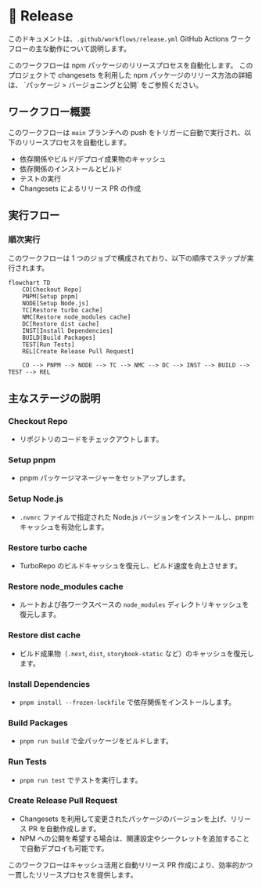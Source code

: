 
# 🦋 Release

このドキュメントは、`.github/workflows/release.yml` GitHub Actions ワークフローの主な動作について説明します。

<Callout type="info">
  このワークフローは npm パッケージのリリースプロセスを自動化します。
  このプロジェクトで changesets を利用した npm パッケージのリリース方法の詳細は、
  <LocalizedLink href="/packages/versioning-and-publishing">`パッケージ > バージョニングと公開`</LocalizedLink> をご参照ください。
</Callout>

## ワークフロー概要

このワークフローは `main` ブランチへの push をトリガーに自動で実行され、以下のリリースプロセスを自動化します。

- 依存関係やビルド/デプロイ成果物のキャッシュ
- 依存関係のインストールとビルド
- テストの実行
- Changesets によるリリース PR の作成

## 実行フロー

### 順次実行

このワークフローは 1 つのジョブで構成されており、以下の順序でステップが実行されます。

```mermaid
flowchart TD
    CO[Checkout Repo]
    PNPM[Setup pnpm]
    NODE[Setup Node.js]
    TC[Restore turbo cache]
    NMC[Restore node_modules cache]
    DC[Restore dist cache]
    INST[Install Dependencies]
    BUILD[Build Packages]
    TEST[Run Tests]
    REL[Create Release Pull Request]

    CO --> PNPM --> NODE --> TC --> NMC --> DC --> INST --> BUILD --> TEST --> REL
```

## 主なステージの説明

### Checkout Repo

- リポジトリのコードをチェックアウトします。

### Setup pnpm

- pnpm パッケージマネージャーをセットアップします。

### Setup Node.js

- `.nvmrc` ファイルで指定された Node.js バージョンをインストールし、pnpm キャッシュを有効化します。

### Restore turbo cache

- TurboRepo のビルドキャッシュを復元し、ビルド速度を向上させます。

### Restore node_modules cache

- ルートおよび各ワークスペースの `node_modules` ディレクトリキャッシュを復元します。

### Restore dist cache

- ビルド成果物（`.next`, `dist`, `storybook-static` など）のキャッシュを復元します。

### Install Dependencies

- `pnpm install --frozen-lockfile` で依存関係をインストールします。

### Build Packages

- `pnpm run build` で全パッケージをビルドします。

### Run Tests

- `pnpm run test` でテストを実行します。

### Create Release Pull Request

- Changesets を利用して変更されたパッケージのバージョンを上げ、リリース PR を自動作成します。
- NPM への公開を希望する場合は、関連設定やシークレットを追加することで自動デプロイも可能です。

このワークフローはキャッシュ活用と自動リリース PR 作成により、効率的かつ一貫したリリースプロセスを提供します。
